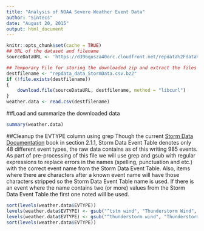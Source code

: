```yaml
---
title: "Analysis of NOAA Severe Weather Event Data"
author: "Sintecs"
date: "August 20, 2015"
output: html_document
---
```


```r
knitr::opts_chunk$set(cache = TRUE)
## URL of the dataset and filename
sourceDataURL <- 'https://d396qusza40orc.cloudfront.net/repdata%2Fdata%2FStormData.csv.bz2'

## Temporary File for storing the downloaded zip and extract the files we want into R
destfilename <- "repdata_data_StormData.csv.bz2"
if (!file.exists(destfilename))
{
    download.file(sourceDataURL, destfilename, method = "libcurl")
}
weather.data <- read.csv(destfilename)
```
##Load and summarize the downloaded data
```r
summary(weather.data)

```
##Cleanup the EVTYPE column using grep
Though the current [Storm Data Documentation][1] book in section 2.1.1, Storm Data Event Table denotes only 48 different event types, the raw data contains as of this writing 985 events.  As part of pre-processing of this file we will use grep and gsub with regular expressions to replace errors in the names (spelling, punctuation and etc.) with the correct event name from the Storm Data Event Table.  Also, items where there are characters after a known event name will have those characters stripped so the Storm Data Event Table name is used.  If there is an event where the name contains two (or more) values from the Storm Data Event Table the first one noted will be used.

```r
sort(levels(weather.data$EVTYPE))
levels(weather.data$EVTYPE) <- gsub("^tstm wind", "Thunderstorm Wind", unique(levels(weather.data$EVTYPE)), ignore.case = TRUE)
levels(weather.data$EVTYPE) <- gsub("^thunderstorm wind", "Thunderstorm Wind", unique(levels(weather.data$EVTYPE)), ignore.case = TRUE)
sort(levels(weather.data$EVTYPE))
```





[1]: https://d396qusza40orc.cloudfront.net/repdata%2Fpeer2_doc%2Fpd01016005curr.pdf
